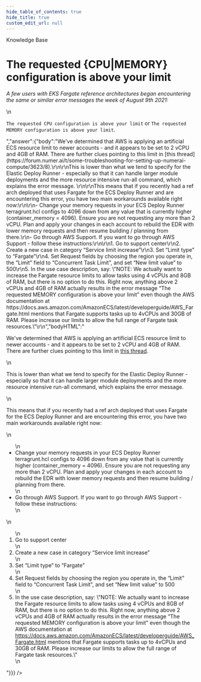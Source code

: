 ```yaml
---
hide_table_of_contents: true
hide_title: true
custom_edit_url: null
---
```



<CenterLayout>
<span class="title">Knowledge Base</span>
<h1>The requested &#x7B;CPU|MEMORY&#x7D; configuration is above your limit</h1>
<GitHub json={{"id":"MDEwOkRpc2N1c3Npb24zNTM5Mzg0","number":10,"author":{"login":"zackproser"},"title":"The requested {CPU|MEMORY} configuration is above your limit","body":"_A few users with EKS Fargate reference architectures began encountering the same or similar error messages the week of August 9th 2021:_\r\n\r\n`The requested CPU configuration is above your limit` or `The requested MEMORY configuration is above your limit`. ","bodyHTML":"<p dir=\"auto\"><em>A few users with EKS Fargate reference architectures began encountering the same or similar error messages the week of August 9th 2021:</em></p>\n<p dir=\"auto\"><code class=\"notranslate\">The requested CPU configuration is above your limit</code> or <code class=\"notranslate\">The requested MEMORY configuration is above your limit</code>.</p>","answer":{"body":"We've determined that AWS is applying an artificial ECS resource limit to newer accounts - and it appears to be set to 2 vCPU and 4GB of RAM. There are further clues pointing to this limit in [this thread](https://forum.numer.ai/t/some-troubleshooting-for-setting-up-numerai-compute/3623/8).\r\n\r\nThis is lower than what we tend to specify for the Elastic Deploy Runner - especially so that it can handle larger module deployments and the more resource intensive run-all command, which explains the error message. \r\n\r\nThis means that if you recently had a ref arch deployed that uses Fargate for the ECS Deploy Runner and are encountering this error, you have two main workarounds available right now:\r\n\r\n- Change your memory requests in your ECS Deploy Runner terragrunt.hcl configs to 4096 down from any value that is currently higher (container_memory = 4096). Ensure you are not requesting any more than 2 vCPU. Plan and apply your changes in each account to rebuild the EDR with lower memory requests and then resume building / planning from there.\r\n- Go through AWS Support. If you want to go through AWS Support - follow these instructions:\r\n\r\n1. Go to support center\r\n2. Create a new case in category “Service limit increase”\r\n3. Set “Limit type” to “Fargate”\r\n4. Set Request fields by choosing the region you operate in, the “Limit” field to “Concurrent Task Limit”, and set “New limit value” to 500\r\n5. In the use case description, say: \"NOTE: We actually want to increase the Fargate resource limits to allow tasks using 4 vCPUs and 8GB of RAM, but there is no option to do this. Right now, anything above 2 vCPUs and 4GB of RAM actually results in the error message “The requested MEMORY configuration is above your limit” even though the AWS documentation at https://docs.aws.amazon.com/AmazonECS/latest/developerguide/AWS_Fargate.html mentions that Fargate supports tasks up to 4vCPUs and 30GB of RAM. Please increase our limits to allow the full range of Fargate task resources.\"\r\n","bodyHTML":"<p dir=\"auto\">We've determined that AWS is applying an artificial ECS resource limit to newer accounts - and it appears to be set to 2 vCPU and 4GB of RAM. There are further clues pointing to this limit in <a href=\"https://forum.numer.ai/t/some-troubleshooting-for-setting-up-numerai-compute/3623/8\" rel=\"nofollow\">this thread</a>.</p>\n<p dir=\"auto\">This is lower than what we tend to specify for the Elastic Deploy Runner - especially so that it can handle larger module deployments and the more resource intensive run-all command, which explains the error message.</p>\n<p dir=\"auto\">This means that if you recently had a ref arch deployed that uses Fargate for the ECS Deploy Runner and are encountering this error, you have two main workarounds available right now:</p>\n<ul dir=\"auto\">\n<li>Change your memory requests in your ECS Deploy Runner terragrunt.hcl configs to 4096 down from any value that is currently higher (container_memory = 4096). Ensure you are not requesting any more than 2 vCPU. Plan and apply your changes in each account to rebuild the EDR with lower memory requests and then resume building / planning from there.</li>\n<li>Go through AWS Support. If you want to go through AWS Support - follow these instructions:</li>\n</ul>\n<ol dir=\"auto\">\n<li>Go to support center</li>\n<li>Create a new case in category “Service limit increase”</li>\n<li>Set “Limit type” to “Fargate”</li>\n<li>Set Request fields by choosing the region you operate in, the “Limit” field to “Concurrent Task Limit”, and set “New limit value” to 500</li>\n<li>In the use case description, say: \"NOTE: We actually want to increase the Fargate resource limits to allow tasks using 4 vCPUs and 8GB of RAM, but there is no option to do this. Right now, anything above 2 vCPUs and 4GB of RAM actually results in the error message “The requested MEMORY configuration is above your limit” even though the AWS documentation at <a href=\"https://docs.aws.amazon.com/AmazonECS/latest/developerguide/AWS_Fargate.html\" rel=\"nofollow\">https://docs.aws.amazon.com/AmazonECS/latest/developerguide/AWS_Fargate.html</a> mentions that Fargate supports tasks up to 4vCPUs and 30GB of RAM. Please increase our limits to allow the full range of Fargate task resources.\"</li>\n</ol>"}}} />

</CenterLayout>
  

<!-- ##DOCS-SOURCER-START
{
  "sourcePlugin": "github-discussions",
  "hash": "84a40de9fdb8418c137c085573f54291"
}
##DOCS-SOURCER-END -->
